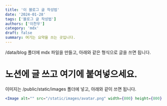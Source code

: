 ```yaml
---
title: '이 블로그 글 작성법'
date: '2024-01-28'
tags: ['블로그 글 작성법']
authors: ['이찬우']
category: 'mdx'
draft: false
summary: 여기는 요약을 쓰는 곳입니다.
---
```


/data/blog 폴더에 mdx 파일을 만들고, 아래와 같은 형식으로 글을 쓰면 됩니다.

# 노션에 글 쓰고 여기에 붙여넣으세요.

이미지는 /public/static/images 폴더에 넣고, 아래와 같이 쓰면 됩니다.

```jsx
<Image alt="" src="/static/images/avatar.png" width={800} height={800} />
```

<Image alt="" src="/static/images/avatar.png" width={800} height={800} />
